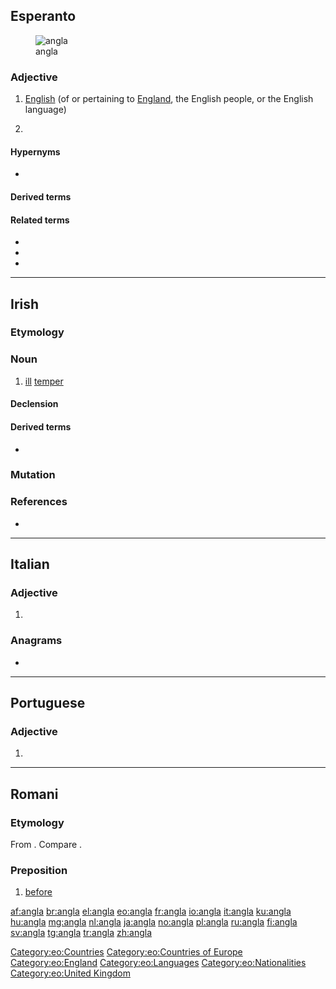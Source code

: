 ==Esperanto==
[[Image:Flag of England.svg|thumb|angla {{l|eo|flago}}]]

===Adjective===
{{eo-head}}

# [[English]] (of or pertaining to [[England]], the English people, or the English language)
# {{qualifier|la angla}} {{short for|[[la]] [[angla lingvo]]||the English language|lang=eo}}

====Hypernyms====
* {{l|eo|brita|gloss=[[British]]}}

====Derived terms====
{{der3|{{l|eo|angla lingvo||English language}}
|{{l|eo|anglalingvano}}, {{l|eo|anglaparolanto||an English speaker, Anglophone}}
|{{l|eo|anglaparola}}, {{l|eo|anglaparolanta||English-speaking}}}}

====Related terms====
* {{l|eo|angle||in English}}
* {{l|eo|Anglio||England}}
* {{l|eo|anglo||an English person}}

{{eo GCSE|4}}

[[Category:eo:Countries]]
[[Category:eo:Countries of Europe]]
[[Category:eo:England]]
[[Category:eo:Languages]]
[[Category:eo:Nationalities]]
[[Category:eo:United Kingdom]]

----

==Irish==

===Etymology===
{{rfe|lang=ga}}

===Noun===
{{ga-noun|g=m|angla|-}}

# [[ill]] [[temper]]

====Declension====
{{ga-decl-m3-nopl|a|ngla}}

====Derived terms====
* {{l|ga|anglán|g=m||ill-tempered, quarrelsome, person}}

===Mutation===
{{ga mut vowel}}

===References===
* {{R:ga:ODonaill}}

----

==Italian==

===Adjective===
{{head|it|adjective form}}

# {{feminine singular of|anglo|lang=it}}

===Anagrams===
* {{l|it|lagna}}

----

==Portuguese==

===Adjective===
{{head|pt|adjective form}}

# {{feminine singular of|anglo|lang=pt}}

----

==Romani==

===Etymology===
From {{etyl|sa|rom}} {{term|अग्र|tr=agra||ahead, before, in front|lang=sa}}. Compare {{etyl|hi|-}} {{term|आगे||ahead|lang=hi}}.

===Preposition===
{{head|rom|preposition}}

# [[before]]

[[af:angla]]
[[br:angla]]
[[el:angla]]
[[eo:angla]]
[[fr:angla]]
[[io:angla]]
[[it:angla]]
[[ku:angla]]
[[hu:angla]]
[[mg:angla]]
[[nl:angla]]
[[ja:angla]]
[[no:angla]]
[[pl:angla]]
[[ru:angla]]
[[fi:angla]]
[[sv:angla]]
[[tg:angla]]
[[tr:angla]]
[[zh:angla]]